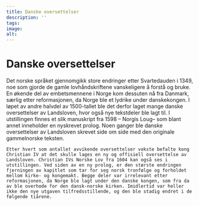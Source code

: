 ```yaml
---
title: Danske oversettelser
description: ''
tags:
image: 
alt: 
---
```



# Danske oversettelser

<Container stil="initial side">
    Det norske språket gjennomgikk store endringer etter Svartedauden i 1349, noe som gjorde de gamle lovhåndskriftene vanskeligere å forstå og bruke. En økende del av embetsmennene i Norge kom dessuten nå fra Danmark, særlig etter reformasjonen, da Norge ble et lydrike under danskekongen. 
    I løpet av andre halvdel av 1500-tallet ble det derfor laget mange danske oversettelser av Landsloven, hvor også nye tekstdeler ble lagt til. I utstillingen finnes et slik manuskript fra 1598 – Norgis Loug– som blant annet inneholder en nyskrevet prolog. Noen ganger ble danske oversettelser av Landsloven skrevet side om side med den originale gammelnorske teksten. 
    
    Etter hvert som antallet avvikende oversettelser vokste befalte kong Christian IV at det skulle lages en ny og offisiell oversettelse av Landsloven. Christian IVs Norske Lov fra 1604 kan også ses i utstillingen. Ved siden av en ny prolog, er den største endringen fjerningen av kapitlet som tar for seg norsk tronfølge og forholdet mellom kirke- og kongemakt. Begge deler var irrelevant etter reformasjonen, da Norge ble lagt under den danske kongen, som fra da av ble overhode for den dansk-norske kirken. Imidlertid var heller ikke den nye utgaven tilfredsstillende, og den ble stadig endret i de følgende tiårene.
</Container>

<Work id="ubb-ms-0065" />
